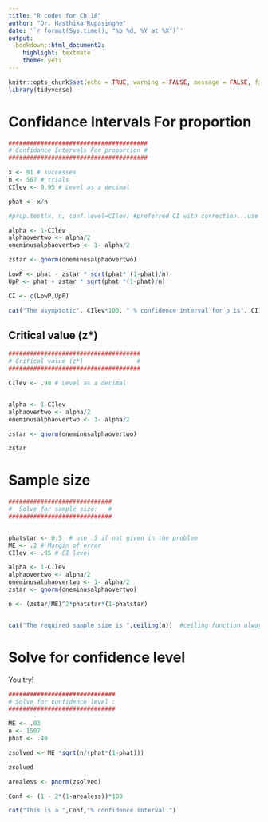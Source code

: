 ```yaml
---
title: "R codes for Ch 18"
author: "Dr. Hasthika Rupasinghe"
date: '`r format(Sys.time(), "%b %d, %Y at %X")`'
output:
  bookdown::html_document2:
    highlight: textmate
    theme: yeti
---
```



```r
knitr::opts_chunk$set(echo = TRUE, warning = FALSE, message = FALSE, fig.align = "center", comment = NA)
library(tidyverse)
```

# Confidance Intervals For proportion

```r

#######################################
# Confidance Intervals For proportion #
#######################################

x <- 81 # successes
n <- 567 # trials
CIlev <- 0.95 # Level as a decimal

phat <- x/n

#prop.test(x, n, conf.level=CIlev) #preferred CI with correction...use professionally

alpha <- 1-CIlev
alphaovertwo <- alpha/2
oneminusalphaovertwo <- 1- alpha/2

zstar <- qnorm(oneminusalphaovertwo) 

LowP <- phat - zstar * sqrt(phat* (1-phat)/n)
UpP <- phat + zstar * sqrt(phat *(1-phat)/n)

CI <- c(LowP,UpP)

cat("The asymptotic", CIlev*100, " % confidence interval for p is", CI) #concatenate
```


## Critical value (z*)

```r

#####################################
# Critical value (z*)               #
#####################################

CIlev <- .98 # Level as a decimal


alpha <- 1-CIlev
alphaovertwo <- alpha/2
oneminusalphaovertwo <- 1- alpha/2

zstar <- qnorm(oneminusalphaovertwo) 

zstar

```


# Sample size



```r

#############################
#  Solve for sample size:   #
#############################


phatstar <- 0.5  # use .5 if not given in the problem
ME <- .2 # Margin of error 
CIlev <- .95 # CI level

alpha <- 1-CIlev
alphaovertwo <- alpha/2
oneminusalphaovertwo <- 1- alpha/2
zstar <- qnorm(oneminusalphaovertwo)

n <- (zstar/ME)^2*phatstar*(1-phatstar)


cat("The required sample size is ",ceiling(n))  #ceiling function always goes up to the next integer
```


# Solve for confidence level

You try!

```r
##############################
# Solve for confidence level :
##############################

ME <- .03
n <- 1507
phat <- .49

zsolved <- ME *sqrt(n/(phat*(1-phat)))

zsolved

arealess <- pnorm(zsolved)

Conf <- (1 - 2*(1-arealess))*100

cat("This is a ",Conf,"% confidence interval.")

```

